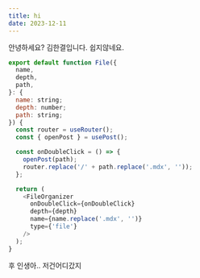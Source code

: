```yaml
---
title: hi
date: 2023-12-11
---
```


안녕하세요?
김한결입니다.
쉽지않네요.

```js showLineNumbers
export default function File({
  name,
  depth,
  path,
}: {
  name: string;
  depth: number;
  path: string;
}) {
  const router = useRouter();
  const { openPost } = usePost();

  const onDoubleClick = () => {
    openPost(path);
    router.replace('/' + path.replace('.mdx', ''));
  };

  return (
    <FileOrganizer
      onDoubleClick={onDoubleClick}
      depth={depth}
      name={name.replace('.mdx', '')}
      type={'file'}
    />
  );
}
```

후 인생아.. 저건어디갔지
